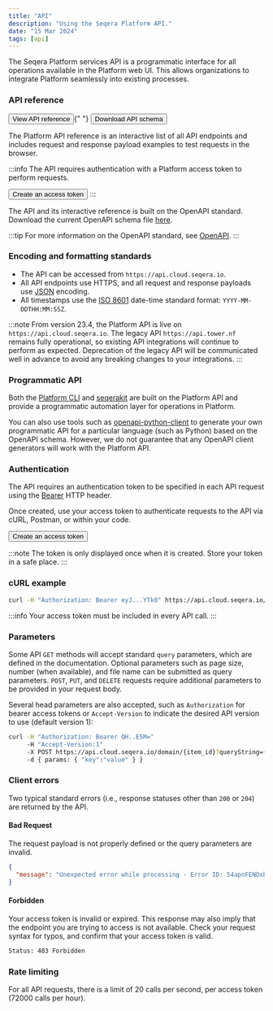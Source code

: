 ```yaml
---
title: "API"
description: "Using the Seqera Platform API."
date: "15 Mar 2024"
tags: [api]
---
```



The Seqera Platform services API is a programmatic interface for all operations available in the Platform web UI. This allows organizations to integrate Platform seamlessly into existing processes.

### API reference

<p>
  <Button
    to="https://cloud.seqera.io/openapi/index.html"
    medium
    blue
    alt
    className="mr-3"
  >
    View API reference
  </Button>{" "}
  <Button
    to="https://cloud.seqera.io/openapi/seqera-api-latest.yml"
    secondary
    alt
    medium
  >
    Download API schema
  </Button>
</p>

The Platform API reference is an interactive list of all API endpoints and includes request and response payload examples to test requests in the browser.

:::info
The API requires authentication with a Platform access token to perform requests.

<Button to="https://cloud.seqera.io/tokens" secondary alt medium>
  Create an access token
</Button>
:::

The API and its interactive reference is built on the OpenAPI standard.
Download the current OpenAPI schema file [here](https://cloud.seqera.io/openapi/seqera-api-latest.yml).

:::tip
For more information on the OpenAPI standard, see [OpenAPI](https://swagger.io/specification/).
:::

### Encoding and formatting standards

- The API can be accessed from `https://api.cloud.seqera.io`.
- All API endpoints use HTTPS, and all request and response payloads use [JSON](https://www.json.org/) encoding.
- All timestamps use the [ISO 8601](https://www.iso.org/iso-8601-date-and-time-format.html) date-time standard format: `YYYY-MM-DDTHH:MM:SSZ`.

:::note
From version 23.4, the Platform API is live on `https://api.cloud.seqera.io`. The legacy API `https://api.tower.nf` remains fully operational, so existing API integrations will continue to perform as expected. Deprecation of the legacy API will be communicated well in advance to avoid any breaking changes to your integrations.
:::

### Programmatic API

Both the [Platform CLI](../cli/overview) and [seqerakit](https://github.com/seqeralabs/seqera-kit) are built on the Platform API and provide a programmatic automation layer for operations in Platform.

You can also use tools such as [openapi-python-client](https://github.com/openapi-generators/openapi-python-client) to generate your own programmatic API for a particular language (such as Python) based on the OpenAPI schema. However, we do not guarantee that any OpenAPI client generators will work with the Platform API.

### Authentication

The API requires an authentication token to be specified in each API request using the
[Bearer](https://swagger.io/docs/specification/authentication/bearer-authentication) HTTP header.

Once created, use your access token to authenticate requests to the API via cURL, Postman, or within your code.

<Button to="https://cloud.seqera.io/tokens" blue alt medium>
  Create an access token
</Button>

:::note
The token is only displayed once when it is created. Store your token in a safe place.
:::

### cURL example

```bash
curl -H "Authorization: Bearer eyJ...YTk0" https://api.cloud.seqera.io/workflow
```

:::info
Your access token must be included in every API call.
:::

### Parameters

Some API `GET` methods will accept standard `query` parameters, which are defined in the documentation. Optional parameters such as page size, number (when available), and file name can be submitted as query parameters. `POST`, `PUT`, and `DELETE` requests require additional parameters to be provided in your request body.

Several head parameters are also accepted, such as `Authorization` for bearer access tokens or `Accept-Version` to indicate the desired API version to use (default version 1):

```bash
curl -H "Authorization: Bearer QH..E5M="
     -H "Accept-Version:1"
     -X POST https://api.cloud.seqera.io/domain/{item_id}?queryString={value}
     -d { params: { "key":"value" } }

```

### Client errors

Two typical standard errors (i.e., response statuses other than `200` or `204`) are returned by the API.

#### Bad Request

The request payload is not properly defined or the query parameters are invalid.

```json
{
  "message": "Unexpected error while processing - Error ID: 54apnFENQxbvCr23JaIjLb"
}
```

#### Forbidden

Your access token is invalid or expired. This response may also imply that the endpoint you are trying to access is not available. Check your request syntax for typos, and confirm that your access token is valid.

```bash
Status: 403 Forbidden
```

### Rate limiting

For all API requests, there is a limit of 20 calls per second, per access token (72000 calls per hour).
